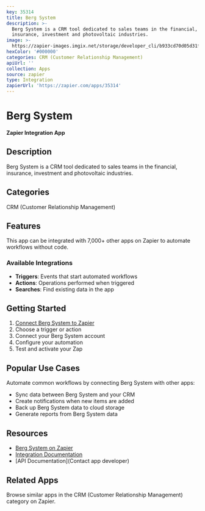 ```yaml
---
key: 35314
title: Berg System
description: >-
  Berg System is a CRM tool dedicated to sales teams in the financial,
  insurance, investment and photovoltaic industries.
image: >-
  https://zapier-images.imgix.net/storage/developer_cli/b933cd70d05d31f88133f2385e72acb7.png?auto=format%2Ccompress&ixlib=python-3.0.0&q=50
hexColor: '#000000'
categories: CRM (Customer Relationship Management)
apiUrl: ''
collection: Apps
source: zapier
type: Integration
zapierUrl: 'https://zapier.com/apps/35314'
---
```

# Berg System

**Zapier Integration App**

## Description

Berg System is a CRM tool dedicated to sales teams in the financial, insurance, investment and photovoltaic industries.

## Categories

CRM (Customer Relationship Management)

## Features

This app can be integrated with 7,000+ other apps on Zapier to automate workflows without code.

### Available Integrations

- **Triggers**: Events that start automated workflows
- **Actions**: Operations performed when triggered
- **Searches**: Find existing data in the app

## Getting Started

1. [Connect Berg System to Zapier](https://zapier.com/apps/35314)
2. Choose a trigger or action
3. Connect your Berg System account
4. Configure your automation
5. Test and activate your Zap

## Popular Use Cases

Automate common workflows by connecting Berg System with other apps:

- Sync data between Berg System and your CRM
- Create notifications when new items are added
- Back up Berg System data to cloud storage
- Generate reports from Berg System data

## Resources

- [Berg System on Zapier](https://zapier.com/apps/35314)
- [Integration Documentation](https://zapier.com/apps/35314/integrations)
- [API Documentation](Contact app developer)

## Related Apps

Browse similar apps in the CRM (Customer Relationship Management) category on Zapier.
